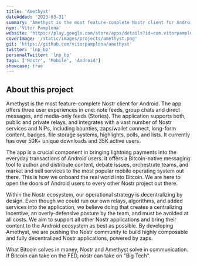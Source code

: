 ```yaml
---
title: 'Amethyst'
dateAdded: '2023-03-31'
summary: 'Amethyst is the most feature-complete Nostr client for Android.'
nym: 'Vitor Pamplona'
website: 'https://play.google.com/store/apps/details?id=com.vitorpamplona.amethyst'
coverImage: '/static/images/projects/amethyst.png'
git: 'https://github.com/vitorpamplona/amethyst'
twitter: 'lnp_bp'
personalTwitter: 'lnp_bp'
tags: ['Nostr', 'Mobile', 'Android']
showcase: true
---
```


## About this project

Amethyst is the most feature-complete Nostr client for Android. The app offers
three user experiences in one: note feeds, group chats and direct messages, and
media-only feeds (Stories). The application supports both, public and private
relays, and integrates with a vast number of Nostr services and NIPs, including
bounties, zaps/wallet connect, long-form content, badges, file storage systems,
highlights, polls, and lists. It currently has over 50K+ unique downloads and
35K active users.

The app is a crucial component in bringing lightning payments into the everyday
transactions of Android users. It offers a Bitcoin-native messaging tool to
author and distribute content, debate issues, orchestrate teams, and market and
sell services to the most popular mobile operating system out there. This is how
we onboard the real world into Bitcoin. We are here to open the doors of Android
users to every other Nostr project out there.

Within the Nostr ecosystem, our operational strategy is decentralizing by
design. Even though we could run our own relays, algorithms, and added services
into the application, we believe doing that creates a centralizing incentive, an
overly-defensive posture by the team, and must be avoided at all costs. We aim
to support all other Nostr applications and bring their content to the Android
ecosystem as best as possible. By developing Amethyst, we are pushing the Nostr
community to build highly composable and fully decentralized Nostr applications,
powered by zaps.

What Bitcoin solves in money, Nostr and Amethyst solve in communication. If
Bitcoin can take on the FED, nostr can take on "Big Tech".

